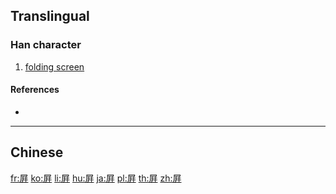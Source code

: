 {{character info/new}}
{{also|摒|屏}}
==Translingual==

===Han character===
{{Han char|rn=44|rad=尸|as=08|sn=11|four=|canj=SYJJ|ids=⿸尸幷}}

# [[folding screen]]

====References====
* {{Han ref|kx=0302.250|dkj=07734|dj=0600.060|hdz=20977.110|uh=5C5B|ud=23643}}

----

==Chinese==
{{zh-see|屏|v}}

[[fr:屛]]
[[ko:屛]]
[[li:屛]]
[[hu:屛]]
[[ja:屛]]
[[pl:屛]]
[[th:屛]]
[[zh:屛]]